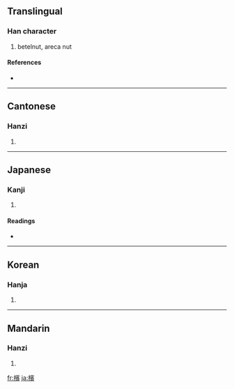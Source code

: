 {{also|梹|槟}}
==Translingual==

===Han character===
{{Han char|rn=75|rad=木|as=14|sn=18|four=4398<sub>6</sub>|canj=木十一金 (DJMC)}}

# betelnut, areca nut

====References====
* {{Han ref|kx=0558.360|dkj=15734|dj=0948.080|hdz=21310.090|uh=6AB3|ud=27315|bh=C262|bd=49762}}

----

==Cantonese==

===Hanzi===
{{yue-hanzi|jyut=|y=ban1}}

# {{defn|Cantonese}}

----

==Japanese==

===Kanji===
{{ja-kanji|grade=|rs=木14}}

# {{defn|Japanese}}

====Readings====
* {{ja-readings|on=[[びん]] (bin), [[ひん]] (hin)|kun=[[びんろうし]] (binroushi)}}

----

==Korean==

===Hanja===
{{ko-hanja|hangeul=빈|eumhun=|rv=bin|mr=pin|y=pin}}

# {{defn|Korean}}

----

==Mandarin==

===Hanzi===
{{cmn-hanzi|sim=槟|pin=[[bīn]] ([[bin1]])|wg=pin<sup>1</sup>}}

# {{defn|Mandarin}}

[[fr:檳]]
[[ja:檳]]